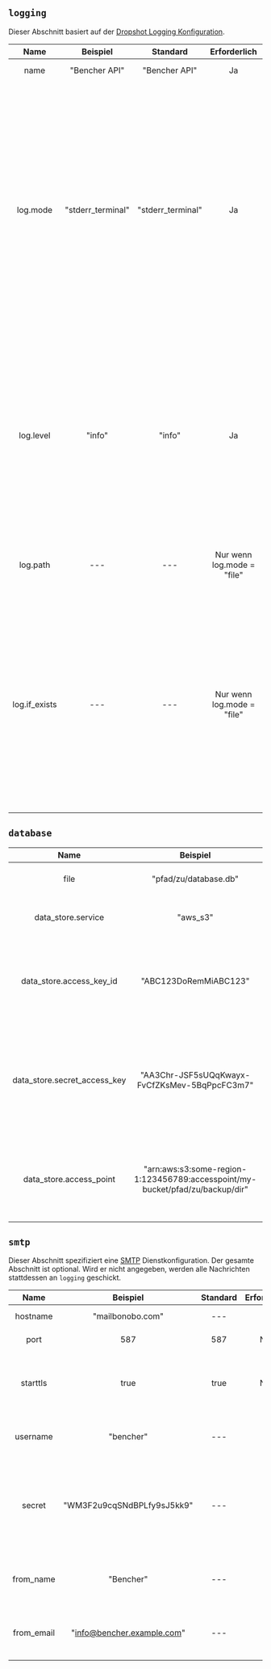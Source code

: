## `logging`

Dieser Abschnitt basiert auf der [Dropshot Logging Konfiguration](https://github.com/oxidecomputer/dropshot/tree/v0.9.0#logging).

|     Name      |     Beispiel      |     Standard      |        Erforderlich        |                                                                                                                                                                                                                     Beschreibung                                                                                                                                                                                                                      |
| :-----------: | :---------------: | :---------------: | :------------------------: | :---------------------------------------------------------------------------------------------------------------------------------------------------------------------------------------------------------------------------------------------------------------------------------------------------------------------------------------------------------------------------------------------------------------------------------------------------: |
|     name      |   "Bencher API"   |   "Bencher API"   |             Ja             |                                                                                                                                                                                                            Gibt den Namen des Loggers an.                                                                                                                                                                                                             |
|   log.mode    | "stderr_terminal" | "stderr_terminal" |             Ja             | Steuert, wo das Server-Logging hingeschickt wird. Gültige Modi sind "stderr-terminal" und "file". Wenn der Modus `"stderr-terminal" ist, wird menschenlesbare Ausgabe, wenn möglich mit Farben und anderer Terminalformatierung, an stderr gesendet. Ist der Modus "file", wird Bunyan-Format Ausgabe an den durch log.path angegebenen Dateipfad gesendet. Siehe auch log.if_exists, das steuert, was passiert, wenn der Zielpfad bereits existiert. |
|   log.level   |      "info"       |      "info"       |             Ja             |                                                   Gibt an, wie schwerwiegend die Protokollnachrichten sein sollten, die im Protokoll enthalten sind. Gültige Werte sind "trace", "debug", "info", "warn", "error" und "critical", die in aufsteigender Reihenfolge der Schweregrad sind. Protokollnachrichten der angegebenen Stufe und schwerwiegendere Stufen werden im Protokoll enthalten sein.                                                   |
|   log.path    |        ---        |        ---        | Nur wenn log.mode = "file" |                                                                                                                                                                      Wenn log.mode "file" ist, bestimmt diese Eigenschaft den Pfad zur Protokolldatei. Siehe auch log.if_exists.                                                                                                                                                                      |
| log.if_exists |        ---        |        ---        | Nur wenn log.mode = "file" |                     Wenn log.mode "file" ist, wird durch diese Eigenschaft festgelegt, was passieren soll, wenn die Zielprotokolldatei bereits existiert. Gültige Werte sind "append" (hierbei wird zur vorhandenen Datei hinzugefügt), "truncate" (hierbei wird die vorhandene Datei abgeschnitten und dann verwendet, als ob sie gerade erstellt worden wäre) und "fail" (hierbei beendet der Server sofort mit einem Fehler).                      |


## `database`

|             Name             |                                   Beispiel                                    |              Standard              |              Erforderlich              |                                                                                                 Beschreibung                                                                                                  |
| :--------------------------: | :---------------------------------------------------------------------------: | :--------------------------------: | :------------------------------------: | :-----------------------------------------------------------------------------------------------------------------------------------------------------------------------------------------------------------: |
|             file             |                             "pfad/zu/database.db"                             | "/usr/bin/bencher/data/bencher.db" |                   Ja                   |                                                                               Legt fest, wo die Serverdatenbank hingehen soll.                                                                                |
|      data_store.service      |                                   "aws_s3"                                    |                ---                 |                  Nein                  |                                                                   Gibt den entfernten Datenspeicherdienst an. Gültige Werte sind "aws_s3".                                                                    |
|   data_store.access_key_id   |                             "ABC123DoRemMiABC123"                             |                ---                 | Nur wenn data_store.service = "aws_s3" |                                          Wenn data_store.service "aws_s3" ist, gibt diese Eigenschaft die AWS-Zugangsschlüssel-ID an. Siehe auch data_store.service.                                          |
| data_store.secret_access_key |                 "AA3Chr-JSF5sUQqKwayx-FvCfZKsMev-5BqPpcFC3m7"                 |                ---                 | Nur wenn data_store.service = "aws_s3" |                Wenn data_store.service "aws_s3" ist, gibt diese Eigenschaft den AWS geheimen Zugangsschlüssel an. Siehe auch data_store.service. Im Protokoll erscheint es als `************`.                |
|   data_store.access_point    | "arn:aws:s3:some-region-1:123456789:accesspoint/my-bucket/pfad/zu/backup/dir" |                ---                 | Nur wenn data_store.service = "aws_s3" | Wenn data_store.service "aws_s3" ist, gibt diese Eigenschaft den [Zugangspunkt von AWS S3](https://docs.aws.amazon.com/AmazonS3/latest/userguide/using-access-points.html) an. Siehe auch data_store.service. |

## `smtp`

Dieser Abschnitt spezifiziert eine [SMTP](https://de.wikipedia.org/wiki/Simple_Mail_Transfer_Protocol) Dienstkonfiguration.
Der gesamte Abschnitt ist optional.
Wird er nicht angegeben, werden alle Nachrichten stattdessen an `logging` geschickt.

|    Name    |          Beispiel          | Standard | Erforderlich |                                               Beschreibung                                                |
| :--------: | :------------------------: | :------: | :----------: | :-------------------------------------------------------------------------------------------------------: |
|  hostname  |      "mailbonobo.com"      |   ---    |      Ja      |                                        Gibt den SMTP-Hostname an.                                         |
|    port    |            587             |   587    |     Nein     |                                          Gibt den SMTP-Port an.                                           |
|  starttls  |            true            |   true   |     Nein     |                  Kontrolliert, ob die SMTP-Verbindung das STARTTLS-Protokoll verwendet.                   |
|  username  |         "bencher"          |   ---    |      Ja      |                                 Gibt den Benutzernamen beim SMTP-Host an.                                 |
|   secret   | "WM3F2u9cqSNdBPLfy9sJ5kk9" |   ---    |      Ja      | Gibt das Geheimnis für den Benutzernamen beim SMTP-Host an. Im Protokoll erscheint es als `************`. |
| from_name  |         "Bencher"          |   ---    |      Ja      |                    Gibt den Namen an, der im Absenderbereich aller E-Mails erscheint.                     |
| from_email | "info@bencher.example.com" |   ---    |      Ja      |                    Gibt die E-Mail an, die im Absenderbereich aller E-Mails erscheint.                    |

